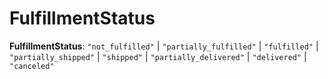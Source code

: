 
# FulfillmentStatus

 **FulfillmentStatus**: `"not_fulfilled"` \| `"partially_fulfilled"` \| `"fulfilled"` \| `"partially_shipped"` \| `"shipped"` \| `"partially_delivered"` \| `"delivered"` \| `"canceled"`
